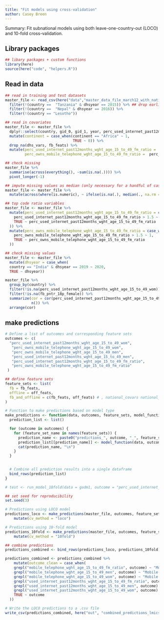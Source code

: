 ```yaml
---
title: "Fit models using cross-validation"
author: Casey Breen
---
```


Summary: Fit subnational models using both leave-one-country-out (LOCO) and 10-fold cross-validation.


## Library packages 

```r
## libary packages + custom functions 
library(here)
source(here("code", "helpers.R"))
```

## Read in data 

```r
## read in training and test datasets 
master_file <- read_csv(here("data","master_data_file_march12_with_national.csv")) %>% 
  filter(!(country ==  "Tanzania" & dhsyear == 2015)) %>% ## drop earlier surveys and Lesotho (only became available after R&R)
  filter(!(country ==  "Nepal" & dhsyear == 2016)) %>% 
  filter(!(country == "Lesotho"))

## read in covariates 
master_file <- master_file %>% 
  dplyr::select(country, gid_0, gid_1, year, perc_used_internet_past12months_wght_age_15_to_49_wom, continent, all_of(c(dhs_vars, fb_feats, off_feats))) %>% ## the vectors of vars are defined in helper function
  mutate(continent = case_when(continent == "Africa" ~ 1,
                               TRUE ~ 0)) %>%
  drop_na(dhs_vars, fb_feats) %>% 
  mutate(perc_used_internet_past12months_wght_age_15_to_49_fm_ratio =  perc_used_internet_past12months_wght_age_15_to_49_wom/perc_used_internet_past12months_wght_age_15_to_49_men,
         perc_owns_mobile_telephone_wght_age_15_to_49_fm_ratio =  perc_owns_mobile_telephone_wght_age_15_to_49_wom/perc_owns_mobile_telephone_wght_age_15_to_49_men)
```


```r
## check missing
master_file %>%
  summarise(across(everything(), ~sum(is.na(.)))) %>%
  pivot_longer(-1) 

## impute missing values as median (only necessary for a handful of cases)
master_file <- master_file %>% 
  mutate(across(where(is.numeric), ~ ifelse(is.na(.), median(., na.rm = TRUE), .)))

## top code ratio variables 
master_file <- master_file %>%
  mutate(perc_used_internet_past12months_wght_age_15_to_49_fm_ratio = case_when(
    perc_used_internet_past12months_wght_age_15_to_49_fm_ratio > 1.5 ~ 1.5,
    TRUE ~ perc_used_internet_past12months_wght_age_15_to_49_fm_ratio
  )) %>%
  mutate(perc_owns_mobile_telephone_wght_age_15_to_49_fm_ratio = case_when(
    perc_owns_mobile_telephone_wght_age_15_to_49_fm_ratio > 1.5 ~ 1,
    TRUE ~ perc_owns_mobile_telephone_wght_age_15_to_49_fm_ratio
  ))

## check missing values
master_file <- master_file %>% 
  mutate(dhsyear = case_when(
  country == "India" & dhsyear == 2019 ~ 2020,
  TRUE ~ dhsyear)) 

master_file %>%
  group_by(country) %>%
  filter(!is.na(perc_used_internet_past12months_wght_age_15_to_49_wom)) %>%
  filter(!is.na(fb_pntr_18p_female)) %>%
  summarize(cor = cor(perc_used_internet_past12months_wght_age_15_to_49_wom, fb_pntr_18p_female),
            n()) %>% 
  arrange(cor) 
```

## make predictions 

```r
# Define a list of outcomes and corresponding feature sets
outcomes <- c(
  "perc_used_internet_past12months_wght_age_15_to_49_wom", 
   "perc_owns_mobile_telephone_wght_age_15_to_49_wom",
   "perc_owns_mobile_telephone_wght_age_15_to_49_men",
   "perc_used_internet_past12months_wght_age_15_to_49_men",
   "perc_used_internet_past12months_wght_age_15_to_49_fm_ratio",
   "perc_owns_mobile_telephone_wght_age_15_to_49_fm_ratio"
 )

## define feature sets 
feature_sets <- list(
  fb = fb_feats,
  offline = off_feats,
  fb_and_offline = c(fb_feats, off_feats) # , national_covars national_covars
)

# Function to make predictions based on model type
make_predictions <- function(data, outcomes, feature_sets, model_function) {
  prediction_list <- list()

  for (outcome in outcomes) {
    for (feature_set_name in names(feature_sets)) {
      prediction_name <- paste0("predictions_", outcome, "_", feature_set_name)
      prediction_list[[prediction_name]] <- model_function(data, outcome, feature_sets[[feature_set_name]])
      cat(prediction_name, "\n")
    }
  }
  

  # Combine all prediction results into a single dataframe
  bind_rows(prediction_list) 
}

# test <- run_model_10fold(data = gadm1, outcome = "perc_used_internet_past12months_wght_age_15_to_49_wom", covar_list = c(off_feats))

## set seed for reproducibility
set.seed(3)

# Predictions using LOCO model
predictions_loco <- make_predictions(master_file, outcomes, feature_sets, run_loco_model) %>%  
    mutate(cv_method = "loco")

# Predictions using 10-fold model
predictions_10fold <- make_predictions(master_file, outcomes, feature_sets, run_model_10fold) %>%
    mutate(cv_method = "10fold")

## combine predictions 
predictions_combined <- bind_rows(predictions_loco, predictions_10fold)

predictions_combined <- predictions_combined %>% 
    mutate(outcome_clean = case_when(
    grepl("mobile_telephone_wght_age_15_to_49_fm_ratio", outcome) ~ "Mobile (Ratio)",
    grepl("mobile_telephone_wght_age_15_to_49_men", outcome) ~ "Mobile (Men)",
    grepl("mobile_telephone_wght_age_15_to_49_wom", outcome) ~ "Mobile (Women)",
    grepl("used_internet_past12months_wght_age_15_to_49_fm_ratio", outcome) ~ "Internet (Ratio)",
    grepl("used_internet_past12months_wght_age_15_to_49_men", outcome) ~ "Internet (Men)",
    grepl("used_internet_past12months_wght_age_15_to_49_wom", outcome) ~ "Internet (Women)",
    TRUE ~ outcome
  )) 
```


```r
# Write the LOCO predictions to a .csv file
write_csv(predictions_combined, here("out", "combined_predictions_lmics_national_covars_full.csv"))
```



